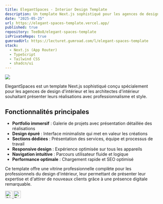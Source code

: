 ```yaml
---
title: ElegantSpaces - Interior Design Template
description: Un template Next.js sophistiqué pour les agences de design d'intérieur souhaitant présenter leurs projets et services avec élégance.
date: "2025-05-25"
url: https://elegant-spaces-template.vercel.app/
published: true
repository: TeeBo8/elegant-spaces-template
isPrivateRepo: true
gumroadUrl: https://lecturet.gumroad.com/l/elegant-spaces-template
stack:
  - Next.js (App Router)
  - TypeScript
  - Tailwind CSS
  - shadcn/ui
---
```


[![](/images/projects/elegant-spaces-preview.png)](https://elegant-spaces-template.vercel.app/)

ElegantSpaces est un template Next.js sophistiqué conçu spécialement pour les agences de design d'intérieur et les architectes d'intérieur souhaitant présenter leurs réalisations avec professionnalisme et style.

## Fonctionnalités principales

- **Portfolio immersif** : Galerie de projets avec présentation détaillée des réalisations
- **Design épuré** : Interface minimaliste qui met en valeur les créations
- **Sections dédiées** : Présentation des services, équipe et processus de travail
- **Responsive design** : Expérience optimisée sur tous les appareils
- **Navigation intuitive** : Parcours utilisateur fluide et logique
- **Performance optimale** : Chargement rapide et SEO optimisé

Ce template offre une vitrine professionnelle complète pour les professionnels du design d'intérieur, leur permettant de présenter leur expertise et d'attirer de nouveaux clients grâce à une présence digitale remarquable.

<div className="flex justify-end gap-2 mt-5">
  <a href="https://github.com/TeeBo8" target="_blank" rel="noopener noreferrer">
    <img src="https://i.imgur.com/gNeMtO4.png" alt="GitHub" width="24" height="24" />
  </a>
  <a href="https://x.com/THIBAUL76280609" target="_blank" rel="noopener noreferrer">
    <img src="https://i.imgur.com/yvDFaXX.png" alt="Twitter" width="24" height="24" />
  </a>
</div> 